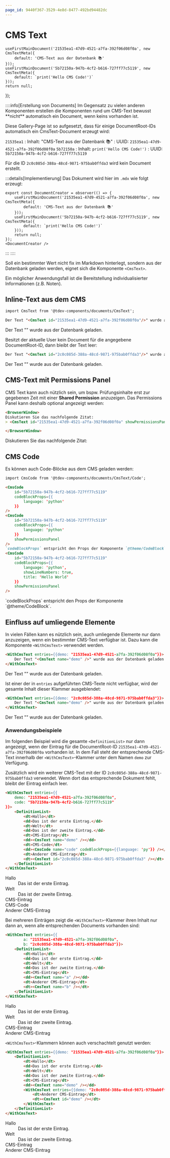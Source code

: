 ```yaml
---
page_id: 9440f367-3529-4e8d-8477-492bd94482dc
---
```



# CMS Text
    useFirstMainDocument('21535ea1-47d9-4521-a7fa-392f06d08f0a', new CmsTextMeta({
        default: 'CMS-Text aus der Datenbank 📚'
    }));
    useFirstMainDocument('5b72150a-947b-4cf2-b616-727ff77c5119', new CmsTextMeta({
        default: `print('Hello CMS Code!')`
    }));
    return null;
});

<DocumentCreator />
::::info[Erstellung von Documents]
Im Gegensatz zu vielen anderen Komponenten erstellen die Komponenten rund um CMS-Text bewusst **nicht** automatisch ein Document, wenn keins vorhanden ist.

Diese Gallery-Page ist so aufgesetzt, dass für einige DocumentRoot-IDs automatisch ein CmsText-Document erzeugt wird:

`21535ea1`
: Inhalt: "CMS-Text aus der Datenbank 📚"
: UUID: `21535ea1-47d9-4521-a7fa-392f06d08f0a`
`5b72150a`
: Inhalt: `print('Hello CMS Code!')`
: UUID: `5b72150a-947b-4cf2-b616-727ff77c5119`


Für die ID `2c0c085d-388a-48cd-9871-975bab0ffda3` wird kein Document erstellt.

:::details[Implementierung]
Das Dokument wird hier im `.mdx` wie folgt erzeugt:
```tsx
export const DocumentCreator = observer(() => {
    useFirstMainDocument('21535ea1-47d9-4521-a7fa-392f06d08f0a', new CmsTextMeta({
        default: 'CMS-Text aus der Datenbank 📚'
    }));
    useFirstMainDocument('5b72150a-947b-4cf2-b616-727ff77c5119', new CmsTextMeta({
        default: `print('Hello CMS Code!')`
    }));
    return null;
});
<DocumentCreator />
```
:::
::::

Soll ein bestimmter Wert nicht fix im Markdown hinterlegt, sondern aus der Datenbank geladen werden, eignet sich die Komponente `<CmsText>`.

Ein möglicher Anwendungsfall ist die Bereitstellung individualisierter Informationen (z.B. Noten).

## Inline-Text aus dem CMS
```md
import CmsText from '@tdev-components/documents/CmsText';

Der Text "<CmsText id="21535ea1-47d9-4521-a7fa-392f06d08f0a"/>" wurde aus der Datenbank geladen.
```

<BrowserWindow>
    Der Text "<CmsText id="21535ea1-47d9-4521-a7fa-392f06d08f0a"/>" wurde aus der Datenbank geladen.
</BrowserWindow>

Besitzt der aktuelle User kein Document für die angegebene DocumentRoot-ID, dann bleibt der Text leer:

```md
Der Text "<CmsText id="2c0c085d-388a-48cd-9871-975bab0ffda3"/>" wurde aus der Datenbank geladen.
```

<BrowserWindow>
    Der Text "<CmsText id="2c0c085d-388a-48cd-9871-975bab0ffda3"/>" wurde aus der Datenbank geladen.
</BrowserWindow>

## CMS-Text mit Permissions Panel
CMS Text kann auch nützlich sein, um bspw. Prüfungsinhalte erst zur gegebenen Zeit mit einer __Shared Permission__ anzuzeigen. Das Permissions Panel kann deshalb optional angezeigt werden:

```md
<BrowserWindow>
Diskutieren Sie das nachfolgende Zitat:
> <CmsText id="21535ea1-47d9-4521-a7fa-392f06d08f0a" showPermissionsPanel/>

</BrowserWindow>
```

<BrowserWindow>
Diskutieren Sie das nachfolgende Zitat:

> <CmsText id="21535ea1-47d9-4521-a7fa-392f06d08f0a" showPermissionsPanel/>

</BrowserWindow>


## CMS Code
Es können auch Code-Blöcke aus dem CMS geladen werden:

```md
import CmsCode from '@tdev-components/documents/CmsText/Code';

<CmsCode 
    id="5b72150a-947b-4cf2-b616-727ff77c5119"
    codeBlockProps={{
        language: 'python'
    }}
/>
<CmsCode 
    id="5b72150a-947b-4cf2-b616-727ff77c5119"
    codeBlockProps={{
        language: 'python'
    }}
    showPermissionsPanel
/>
`codeBlockProps` entspricht den Props der Komponente `@theme/CodeBlock`.
<CmsCode 
    id="5b72150a-947b-4cf2-b616-727ff77c5119"
    codeBlockProps={{
        language: 'python',
        showLineNumbers: true,
        title: 'Hello World'
    }}
    showPermissionsPanel
/>
```

<BrowserWindow>
<CmsCode 
    id="5b72150a-947b-4cf2-b616-727ff77c5119"
    codeBlockProps={{
        language: 'python'
    }}
/>
<CmsCode 
    id="5b72150a-947b-4cf2-b616-727ff77c5119"
    codeBlockProps={{
        language: 'python'
    }}
    showPermissionsPanel
/>
`codeBlockProps` entspricht den Props der Komponente `@theme/CodeBlock`.
<CmsCode 
    id="5b72150a-947b-4cf2-b616-727ff77c5119"
    codeBlockProps={{
        language: 'python',
        showLineNumbers: true,
        title: 'Hello World'
    }}
    showPermissionsPanel
/>
</BrowserWindow>

## Einfluss auf umliegende Elemente
In vielen Fällen kann es nützlich sein, auch umliegende Elemente nur dann anzuzeigen, wenn ein bestimmter CMS-Text verfügbar ist. Dazu kann die Komponente `<WithCmsText>` verwendet werden.

```md
<WithCmsText entries={{demo: "21535ea1-47d9-4521-a7fa-392f06d08f0a"}}>
    Der Text "<CmsText name="demo" />" wurde aus der Datenbank geladen.
</WithCmsText>
```

<BrowserWindow>
    <WithCmsText entries={{demo: "21535ea1-47d9-4521-a7fa-392f06d08f0a"}}>
        Der Text "<CmsText name="demo" />" wurde aus der Datenbank geladen.
    </WithCmsText>
</BrowserWindow>

Ist einer der in `entries` aufgeführten CMS-Texte nicht verfügbar, wird der gesamte Inhalt dieser Klammer ausgeblendet:
```md
<WithCmsText entries={{demo: "2c0c085d-388a-48cd-9871-975bab0ffda3"}}>
    Der Text "<CmsText name="demo" />" wurde aus der Datenbank geladen.
</WithCmsText>
```

<BrowserWindow>
    <WithCmsText entries={{text: "2c0c085d-388a-48cd-9871-975bab0ffda3"}}>
        Der Text "<CmsText name="demo" />" wurde aus der Datenbank geladen.
    </WithCmsText>
</BrowserWindow>

### Anwendungsbeispiele
Im folgenden Beispiel wird die gesamte `<DefinitionList>` nur dann angezeigt, wenn der Eintrag für die DocumentRoot-ID `21535ea1-47d9-4521-a7fa-392f06d08f0a` vorhanden ist. In dem Fall steht der entsprechende CMS-Text innerhalb der `<WithCmsText>`-Klammer unter dem Namen `demo` zur Verfügung.

Zusätzlich wird ein weiterer CMS-Text mit der ID `2c0c085d-388a-48cd-9871-975bab0ffda3` verwendet. Wenn dort das entsprechende Dokument fehlt, bleibt der Eintrag einfach leer.

```md
<WithCmsText entries={{
    demo: "21535ea1-47d9-4521-a7fa-392f06d08f0a", 
    code: "5b72150a-947b-4cf2-b616-727ff77c5119"
}}>
    <DefinitionList>
        <dt>Hallo</dt>
        <dd>Das ist der erste Eintrag.</dd>
        <dt>Welt</dt>
        <dd>Das ist der zweite Eintrag.</dd>
        <dt>CMS-Eintrag</dt>
        <dd><CmsText name="demo" /></dd>
        <dt>CMS-Code</dt>
        <dd><CmsCode name="code" codeBlockProps={{language: 'py'}} /></dd>
        <dt>Anderer CMS-Eintrag</dt>
        <dt><CmsText id="2c0c085d-388a-48cd-9871-975bab0ffda3" /></dt>
    </DefinitionList>
</WithCmsText>
```

<BrowserWindow>
    <WithCmsText entries={{demo: "21535ea1-47d9-4521-a7fa-392f06d08f0a", code: "5b72150a-947b-4cf2-b616-727ff77c5119"}}>
        <DefinitionList>
            <dt>Hallo</dt>
            <dd>Das ist der erste Eintrag.</dd>
            <dt>Welt</dt>
            <dd>Das ist der zweite Eintrag.</dd>
            <dt>CMS-Eintrag</dt>
            <dd><CmsText name="demo" /></dd>
            <dt>CMS-Code</dt>
            <dd><CmsCode name="code" codeBlockProps={{language: 'py'}} /></dd>
            <dt>Anderer CMS-Eintrag</dt>
            <dt><CmsText id="2c0c085d-388a-48cd-9871-975bab0ffda3" /></dt>
        </DefinitionList>
    </WithCmsText>
</BrowserWindow>

Bei mehreren Einträgen zeigt die `<WithCmsText>`-Klammer ihren Inhalt nur dann an, wenn alle entsprechenden Documents vorhanden sind:

```md
<WithCmsText entries={{
        a: "21535ea1-47d9-4521-a7fa-392f06d08f0a",
        b: "2c0c085d-388a-48cd-9871-975bab0ffda3"}}>
    <DefinitionList>
        <dt>Hallo</dt>
        <dd>Das ist der erste Eintrag.</dd>
        <dt>Welt</dt>
        <dd>Das ist der zweite Eintrag.</dd>
        <dt>CMS-Eintrag</dt>
        <dd><CmsText name="a" /></dd>
        <dt>Anderer CMS-Eintrag</dt>
        <dt><CmsText name="b" /></dt>
    </DefinitionList>
</WithCmsText>
```

<BrowserWindow>
    <WithCmsText
        entries={{
            a: '21535ea1-47d9-4521-a7fa-392f06d08f0a',
            b: '2c0c085d-388a-48cd-9871-975bab0ffda3'
        }}
    >
        <DefinitionList>
            <dt>Hallo</dt>
            <dd>Das ist der erste Eintrag.</dd>
            <dt>Welt</dt>
            <dd>Das ist der zweite Eintrag.</dd>
            <dt>CMS-Eintrag</dt>
            <dd><CmsText name="a" /></dd>
            <dt>Anderer CMS-Eintrag</dt>
            <dt><CmsText name="b" /></dt>
        </DefinitionList>
    </WithCmsText>
</BrowserWindow>

`<WithCmsText>`-Klammern können auch verschachtelt genutzt werden:

```md
<WithCmsText entries={{demo: "21535ea1-47d9-4521-a7fa-392f06d08f0a"}}>
    <DefinitionList>
        <dt>Hallo</dt>
        <dd>Das ist der erste Eintrag.</dd>
        <dt>Welt</dt>
        <dd>Das ist der zweite Eintrag.</dd>
        <dt>CMS-Eintrag</dt>
        <dd><CmsText name="demo" /></dd>
        <WithCmsText entries={{demo: "2c0c085d-388a-48cd-9871-975bab0ffda3"}}>
            <dt>Anderer CMS-Eintrag</dt>
            <dt><CmsText id="demo" /></dt>
        </WithCmsText>
    </DefinitionList>
</WithCmsText>
```

<BrowserWindow>
    <WithCmsText entries={{demo: "21535ea1-47d9-4521-a7fa-392f06d08f0a"}}>
        <DefinitionList>
            <dt>Hallo</dt>
            <dd>Das ist der erste Eintrag.</dd>
            <dt>Welt</dt>
            <dd>Das ist der zweite Eintrag.</dd>
            <dt>CMS-Eintrag</dt>
            <dd><CmsText name="demo" /></dd>
            <WithCmsText entries={{demo: "2c0c085d-388a-48cd-9871-975bab0ffda3"}}>
                <dt>Anderer CMS-Eintrag</dt>
                <dt><CmsText id="demo" /></dt>
            </WithCmsText>
        </DefinitionList>
    </WithCmsText>
</BrowserWindow>

